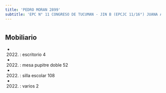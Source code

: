 ```yaml
---
title: 'PEDRO MORAN 2899'
subtitle: 'EPC N° 11 CONGRESO DE TUCUMAN - JIN B (EPCJC 11/16°) JUANA AZURDUY'
---
```


#


## Mobiliario

*  (2022) : escritorio 4 

*  (2022) : mesa pupitre doble 52 

*  (2022) : silla escolar 108 

*  (2022) : varios 2 




